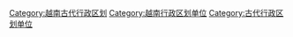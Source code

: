 [[Category:越南古代行政区划|Category:越南古代行政区划]]
[[Category:越南行政区划单位|Category:越南行政区划单位]]
[[Category:古代行政区划单位|Category:古代行政区划单位]]